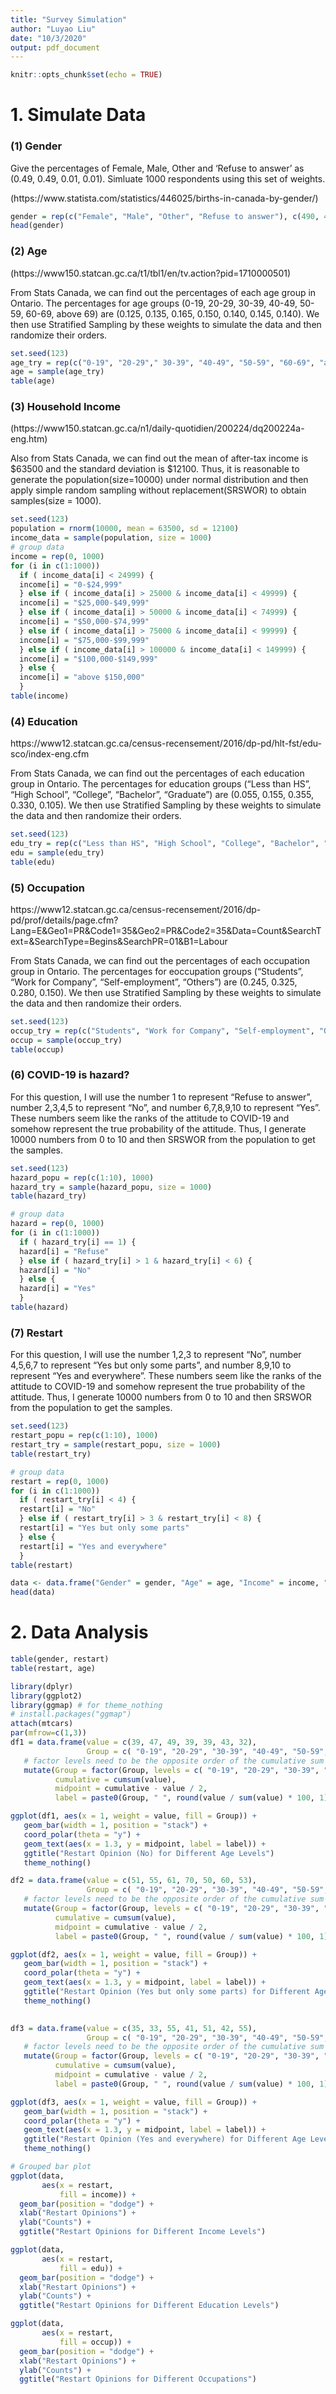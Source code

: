 ```yaml
---
title: "Survey Simulation"
author: "Luyao Liu"
date: "10/3/2020"
output: pdf_document
---
```


```r
knitr::opts_chunk$set(echo = TRUE)
```


# 1. Simulate Data

### (1) Gender

Give the percentages of Female, Male, Other and 'Refuse to answer' as (0.49, 0.49, 0.01, 0.01). Simluate 1000 respondents using this set of weights.

(https://www.statista.com/statistics/446025/births-in-canada-by-gender/)

```r
gender = rep(c("Female", "Male", "Other", "Refuse to answer"), c(490, 490, 10, 10))
head(gender)
```

### (2) Age

(https://www150.statcan.gc.ca/t1/tbl1/en/tv.action?pid=1710000501)

From Stats Canada, we can find out the percentages of each age group in Ontario. The percentages for age groups (0-19, 20-29, 30-39, 40-49, 50-59, 60-69, above 69) are (0.125, 0.135, 0.165, 0.150, 0.140, 0.145, 0.140). We then use Stratified Sampling by these weights to simulate the data and then randomize their orders. 

```r
set.seed(123)
age_try = rep(c("0-19", "20-29"," 30-39", "40-49", "50-59", "60-69", "above 69"), c(125, 135, 165, 150, 140, 145, 140))
age = sample(age_try)
table(age)
```

### (3) Household Income

(https://www150.statcan.gc.ca/n1/daily-quotidien/200224/dq200224a-eng.htm)

Also from Stats Canada, we can find out the mean of after-tax income is \$63500 and the standard deviation is \$12100. Thus, it is reasonable to generate the population(size=10000) under normal distribution and then apply simple random sampling without replacement(SRSWOR) to obtain samples(size = 1000). 

```r
set.seed(123)
population = rnorm(10000, mean = 63500, sd = 12100)
income_data = sample(population, size = 1000)
# group data
income = rep(0, 1000)
for (i in c(1:1000))
  if ( income_data[i] < 24999) {
  income[i] = "0-$24,999"
  } else if ( income_data[i] > 25000 & income_data[i] < 49999) {
  income[i] = "$25,000-$49,999"
  } else if ( income_data[i] > 50000 & income_data[i] < 74999) {
  income[i] = "$50,000-$74,999"
  } else if ( income_data[i] > 75000 & income_data[i] < 99999) {
  income[i] = "$75,000-$99,999"
  } else if ( income_data[i] > 100000 & income_data[i] < 149999) {
  income[i] = "$100,000-$149,999"
  } else {
  income[i] = "above $150,000"
  }
table(income)
```


### (4) Education

https://www12.statcan.gc.ca/census-recensement/2016/dp-pd/hlt-fst/edu-sco/index-eng.cfm

From Stats Canada, we can find out the percentages of each education group in Ontario. The percentages for education groups ("Less than HS", "High School", "College", "Bachelor", "Graduate") are (0.055, 0.155, 0.355, 0.330, 0.105). We then use Stratified Sampling by these weights to simulate the data and then randomize their orders. 

```r
set.seed(123)
edu_try = rep(c("Less than HS", "High School", "College", "Bachelor", "Graduate"), c(55, 155, 355, 330, 105))
edu = sample(edu_try)
table(edu)
```

### (5) Occupation

https://www12.statcan.gc.ca/census-recensement/2016/dp-pd/prof/details/page.cfm?Lang=E&Geo1=PR&Code1=35&Geo2=PR&Code2=35&Data=Count&SearchText=&SearchType=Begins&SearchPR=01&B1=Labour

From Stats Canada, we can find out the percentages of each occupation group in Ontario. The percentages for eoccupation groups ("Students", "Work for Company", "Self-employment", "Others") are (0.245, 0.325, 0.280, 0.150). We then use Stratified Sampling by these weights to simulate the data and then randomize their orders. 


```r
set.seed(123)
occup_try = rep(c("Students", "Work for Company", "Self-employment", "Others"), c(245, 325, 280, 150))
occup = sample(occup_try)
table(occup)
```

### (6) COVID-19 is hazard?

For this question, I will use the number 1 to represent "Refuse to answer", number 2,3,4,5 to represent "No", and number 6,7,8,9,10 to represent "Yes". These numbers seem like the ranks of the attitude to COVID-19 and somehow represent the true probability of the attitude. Thus, I generate 10000 numbers from 0 to 10 and then SRSWOR from the population to get the samples.


```r
set.seed(123)
hazard_popu = rep(c(1:10), 1000)
hazard_try = sample(hazard_popu, size = 1000)
table(hazard_try)
```


```r
# group data
hazard = rep(0, 1000)
for (i in c(1:1000))
  if ( hazard_try[i] == 1) {
  hazard[i] = "Refuse"
  } else if ( hazard_try[i] > 1 & hazard_try[i] < 6) {
  hazard[i] = "No"
  } else {
  hazard[i] = "Yes"
  }
table(hazard)
```

### (7) Restart

For this question, I will use the number 1,2,3 to represent "No", number 4,5,6,7 to represent "Yes but only some parts", and number 8,9,10 to represent "Yes and everywhere". These numbers seem like the ranks of the attitude to COVID-19 and somehow represent the true probability of the attitude. Thus, I generate 10000 numbers from 0 to 10 and then SRSWOR from the population to get the samples.

```r
set.seed(123)
restart_popu = rep(c(1:10), 1000)
restart_try = sample(restart_popu, size = 1000)
table(restart_try)
```


```r
# group data
restart = rep(0, 1000)
for (i in c(1:1000))
  if ( restart_try[i] < 4) {
  restart[i] = "No"
  } else if ( restart_try[i] > 3 & restart_try[i] < 8) {
  restart[i] = "Yes but only some parts"
  } else {
  restart[i] = "Yes and everywhere"
  }
table(restart)
```


```r
data <- data.frame("Gender" = gender, "Age" = age, "Income" = income, "Education" = edu, "Occupation" = occup, "Hazard" = hazard, "Restart" = restart)
head(data)
```

# 2. Data Analysis


```r
table(gender, restart)
table(restart, age)
```


```r
library(dplyr)
library(ggplot2)
library(ggmap) # for theme_nothing
# install.packages("ggmap")
attach(mtcars)
par(mfrow=c(1,3))
df1 = data.frame(value = c(39, 47, 49, 39, 39, 43, 32),
                 Group = c( "0-19", "20-29", "30-39", "40-49", "50-59", "60-69", "above 69")) %>%
   # factor levels need to be the opposite order of the cumulative sum of the values
   mutate(Group = factor(Group, levels = c( "0-19", "20-29", "30-39", "40-49", "50-59", "60-69", "above 69")),
          cumulative = cumsum(value),
          midpoint = cumulative - value / 2,
          label = paste0(Group, " ", round(value / sum(value) * 100, 1), "%"))

ggplot(df1, aes(x = 1, weight = value, fill = Group)) +
   geom_bar(width = 1, position = "stack") +
   coord_polar(theta = "y") +
   geom_text(aes(x = 1.3, y = midpoint, label = label)) + 
   ggtitle("Restart Opinion (No) for Different Age Levels")
   theme_nothing()     

df2 = data.frame(value = c(51, 55, 61, 70, 50, 60, 53),
                 Group = c( "0-19", "20-29", "30-39", "40-49", "50-59", "60-69", "above 69")) %>%
   # factor levels need to be the opposite order of the cumulative sum of the values
   mutate(Group = factor(Group, levels = c( "0-19", "20-29", "30-39", "40-49", "50-59", "60-69", "above 69")),
          cumulative = cumsum(value),
          midpoint = cumulative - value / 2,
          label = paste0(Group, " ", round(value / sum(value) * 100, 1), "%"))

ggplot(df2, aes(x = 1, weight = value, fill = Group)) +
   geom_bar(width = 1, position = "stack") +
   coord_polar(theta = "y") +
   geom_text(aes(x = 1.3, y = midpoint, label = label)) + 
   ggtitle("Restart Opinion (Yes but only some parts) for Different Age Levels")
   theme_nothing()     

   
df3 = data.frame(value = c(35, 33, 55, 41, 51, 42, 55),
                 Group = c( "0-19", "20-29", "30-39", "40-49", "50-59", "60-69", "above 69")) %>%
   # factor levels need to be the opposite order of the cumulative sum of the values
   mutate(Group = factor(Group, levels = c( "0-19", "20-29", "30-39", "40-49", "50-59", "60-69", "above 69")),
          cumulative = cumsum(value),
          midpoint = cumulative - value / 2,
          label = paste0(Group, " ", round(value / sum(value) * 100, 1), "%"))

ggplot(df3, aes(x = 1, weight = value, fill = Group)) +
   geom_bar(width = 1, position = "stack") +
   coord_polar(theta = "y") +
   geom_text(aes(x = 1.3, y = midpoint, label = label)) + 
   ggtitle("Restart Opinion (Yes and everywhere) for Different Age Levels")
   theme_nothing()     

```




```r
# Grouped bar plot
ggplot(data, 
       aes(x = restart, 
           fill = income)) + 
  geom_bar(position = "dodge") + 
  xlab("Restart Opinions") +
  ylab("Counts") +
  ggtitle("Restart Opinions for Different Income Levels")

ggplot(data, 
       aes(x = restart, 
           fill = edu)) + 
  geom_bar(position = "dodge") + 
  xlab("Restart Opinions") +
  ylab("Counts") +
  ggtitle("Restart Opinions for Different Education Levels")

ggplot(data, 
       aes(x = restart, 
           fill = occup)) + 
  geom_bar(position = "dodge") + 
  xlab("Restart Opinions") +
  ylab("Counts") +
  ggtitle("Restart Opinions for Different Occupations")

```

